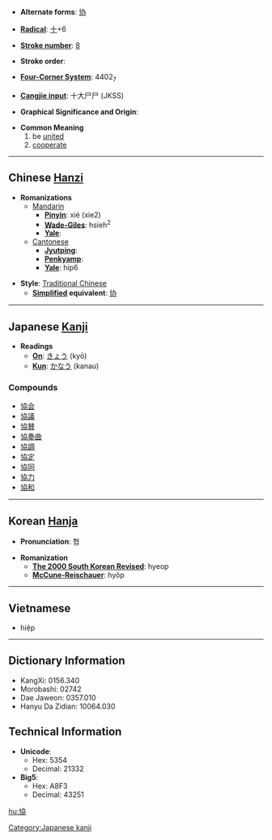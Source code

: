 * '''Alternate forms''': [[协]]

* '''[[Wiktionary:Chinese radical index| Radical]]''': [[Wiktionary:Chinese radical index 十|十]]+6

* '''[[Wiktionary:Chinese total strokes index|Stroke number]]''': [[Wiktionary:Chinese total strokes index 8|8]]

* '''Stroke order''': 

* '''[[Wiktionary:Chinese four corner index|Four-Corner System]]''': 4402<sub>7</sub>

* '''[[Wiktionary:Chinese Cangjie index|Cangjie input]]''': 十大尸尸 (JKSS)

* '''Graphical Significance and Origin''': 

* '''Common Meaning'''
*# be [[unite]]d
*# [[cooperate]]


----

== Chinese [[Hanzi]] ==

* '''Romanizations'''
** [[Mandarin]]
*** '''[[Pinyin]]''': xié (xie2)
*** '''[[Wade-Giles]]''': hsieh<sup>2</sup>
*** '''[[Yale]]''': 
**[[Cantonese]]
***'''[[Jyutping]]''':
***'''[[Penkyamp]]''': 
***'''[[Yale]]''': hip6

* '''Style''': [[Traditional Chinese]] 
** '''[[Simplified Chinese|Simplified]] equivalent''': [[协]]


----

== Japanese [[Kanji]] ==

* '''Readings'''
** '''[[On]]''': [[きょう]] (kyō)
** '''[[Kun]]''': [[かなう]] (kanau)

===Compounds===
*[[協会]]
*[[協議]]
*[[協賛]]
*[[協奏曲]]
*[[協調]]
*[[協定]]
*[[協同]]
*[[協力]]
*[[協和]]
 

----

== Korean [[Hanja]] ==

* '''Pronunciation''': 협

* '''Romanization'''
** '''[[The 2000 South Korean Revised Romanization|The 2000 South Korean Revised]]''': hyeop
** '''[[McCune-Reischauer]]''': hyŏp

----

==Vietnamese==

* hiệp

----

== Dictionary Information ==

* KangXi: 0156.340
* Morobashi: 02742
* Dae Jaweon: 0357.010
* Hanyu Da Zidian: 10064.030

== Technical Information ==

* '''Unicode''':
** Hex: 5354
** Decimal: 21332
* '''Big5''':
** Hex: A8F3
** Decimal: 43251

[[Category:Japanese kanji]]
[[hu:協]]